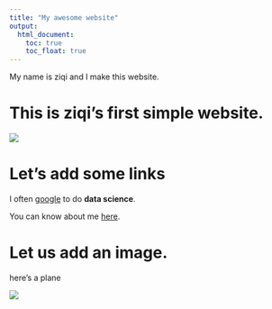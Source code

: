```yaml
---
title: "My awesome website"
output: 
  html_document:
    toc: true
    toc_float: true
---
```

My name is ziqi and I make this website.

# This is ziqi's first simple website.

![](https://media.giphy.com/media/drXGoW1iudhKw/giphy.gif)

# Let's add some links

I often [google](https://www.google.com) to do **data science**.

You can know about me [here](about.html).

# Let us add an image.
here's a plane

![](IMG_0238.jpg)


